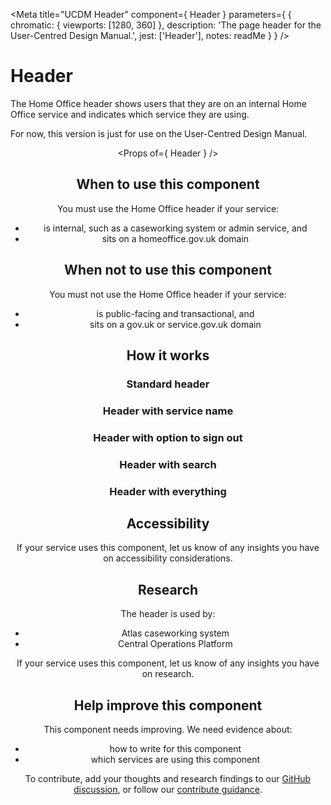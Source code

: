 
<Meta
  title="UCDM Header"
  component={ Header }
  parameters={ {
    chromatic: { viewports: [1280, 360] },
    description: 'The page header for the User-Centred Design Manual.',
    jest: ['Header'],
    notes: readMe
  } }
/>

# Header

The Home Office header shows users that they are on an internal Home Office service and indicates which service they are using.

For now, this version is just for use on the User-Centred Design Manual.

<Preview withToolbar>
  <Story name="Header">
    <Header serviceName="Service name" />
  </Story>
</Preview>

<Props of={ Header } />

## When to use this component
You must use the Home Office header if your service:
- is internal, such as a caseworking system or admin service, and
- sits on a homeoffice.gov.uk domain

## When not to use this component
You must not use the Home Office header if your service:
- is public-facing and transactional, and
- sits on a gov.uk or service.gov.uk domain

## How it works
### Standard header

<Preview>
  <Story name="Standard">
    <Header />
  </Story>
</Preview>

### Header with service name

<Preview>
  <Story name="ServiceTitle">
    <Header serviceName="Service name" />
  </Story>
</Preview>

### Header with option to sign out

<Preview>
  <Story name="Sign-out">
    <Header
      accountHref="#/my-account"
      signOutHref="#/auth/sign-out"
      username="User name"
    />
  </Story>
</Preview>

### Header with search

<Preview>
  <Story name="Search">
    <Header
      searchAction="/search"
    />
  </Story>
</Preview>

### Header with everything

<Preview>
  <Story name="Everything">
    <Header
      accountHref="#/my-account"
      searchAction="/search"
      serviceName="Service name"
      signOutHref="#/auth/sign-out"
      username="User name"
    />
  </Story>
</Preview>

## Accessibility

If your service uses this component, let us know of any insights you have on accessibility considerations.

## Research

The header is used by:

- Atlas caseworking system
- Central Operations Platform

If your service uses this component, let us know of any insights you have on research.

## Help improve this component

This component needs improving. We need evidence about:

- how to write for this component
- which services are using this component

To contribute, add your thoughts and research findings to our [GitHub discussion](https://github.com/UKHomeOffice/design-system/discussions/373), or follow our [contribute guidance](/contribute).
